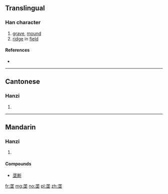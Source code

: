 {{also|壟}}
==Translingual==

===Han character===
{{Han char|rn=32|rad=土|as=05|sn=8|four=|canj=戈心土 (IPG), X戈心土 (XIPG)|ids=⿱[[龙]][[土]]}}

# [[grave]], [[mound]]
# [[ridge]] in [[field]]

====References====
* {{Han ref|kx=0227.271|hdz=10430.060|uh=5784|ud=22404}}

----

==Cantonese==

===Hanzi===
{{yue-hanzi|jyut=|y=lung5|tra=壟}}

# {{defn|lang=yue|sort=土05}}

----

==Mandarin==

===Hanzi===
{{cmn-hanzi|tra=壟|pin=[[lǒng]] ([[long3]]), [[āo]] ([[ao1]])|wg=lung<sup>3</sup>, ao<sup>1</sup>}}

# {{defn|lang=cmn|sort=土05}}

====Compounds====
* [[垄断]]

[[fr:垄]]
[[mg:垄]]
[[no:垄]]
[[pl:垄]]
[[zh:垄]]